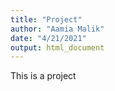 ```yaml
---
title: "Project"
author: "Aamia Malik"
date: "4/21/2021"
output: html_document
---
```


This is a project